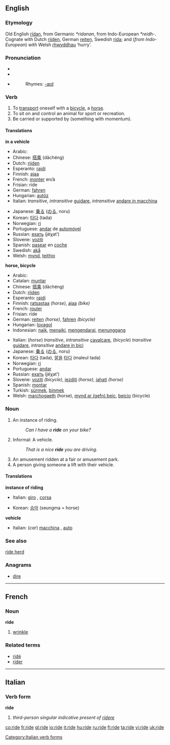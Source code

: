 ==English==

===Etymology===
Old English [[ridan|rīdan]], from Germanic ''*ridanan'', from Indo-European ''*reidh-''. Cognate with Dutch [[rijden]], German [[reiten]], Swedish [[rida]]; and (''from Indo-European'') with Welsh [[rhwyddhau]] ‘hurry’.

===Pronunciation===
*{{SAMPA|/"raId/}}
*{{IPA|/'raɪd/}}
*{{audio|en-us-ride.ogg|Audio (US)}}
*:Rhymes: [[Rhymes:English:-aɪd|-aɪd]]

===Verb===
{{en-verb|rides|riding|rode|ridden}}

# To [[transport]] oneself with a [[bicycle]], a [[horse]].
# To sit on and control an animal for sport or recreation.
# Be carried or supported by (something with momentum).

====Translations====
'''in a vehicle'''
{{top}}
*Arabic: {{ARchar|[[ركب]]}} {{IPAchar|(rákeba)}}
*Chinese: [[搭乘]] (dāchéng)
*Dutch: [[rijden]]
*Esperanto: [[rajdi]]
*Finnish: [[ajaa]]
*French: [[monter]] en/à
*Frisian: ride
*German: [[fahren]]
*Hungarian: [[autóz]]
*Italian: ''transitive'', ''intransitive'' [[guidare]], ''intransitive'' [[andare in macchina]]
{{mid}}
*Japanese: [[乗る]] ([[のる]], noru)
*Korean: [[타다]] (tada)
*Norwegian: [[ri]]
*Portuguese: [[andar]] de [[automóvel]]
*Russian: [[ехать]] (jéχat’)
*Slovene: [[voziti]]
*Spanish: [[pasear]] en [[coche]]
*Swedish: [[akå]]
*Welsh: [[mynd]], [[teithio]]
{{bottom}}

'''horse, bicycle'''
{{top}}
*Arabic: {{ARchar|[[ركب]]}} {{IPAchar|(rákeba)}}
*Catalan: [[muntar]]
*Chinese: [[搭乘]] (dāchéng)
*Dutch: [[rijden]]
*Esperanto: [[rajdi]]
*Finnish: [[ratsastaa]] ''(horse)'', [[ajaa]] ''(bike)''
*French: [[rouler]]
*Frisian: ride
*German: [[reiten]] ''(horse)'', [[fahren]] ''(bicycle)''
*Hungarian: [[lovagol]]
*Indonesian: [[naik]], [[naik|menaiki]], [[kendara|mengendarai]], [[tunggang|menunggang]]
{{mid}}
*Italian: (''horse'') ''transitive'', ''intransitive'' [[cavalcare]], (''bicycle'') ''transitive'' [[guidare]], ''intransitive'' [[andare in bici]]
*Japanese: [[乗る]] ([[のる]], noru)
*Korean: [[타다]] (tada), [[말|말을]] [[타다]] (maleul tada)
*Norwegian: [[ri]]
*Portuguese: [[andar]]
*Russian: [[ехать]] (jéχat’)
*Slovene: [[voziti]] ''(bicycle)'', [[jezditi]] ''(horse)'', [[jahati]] ''(horse)''
*Spanish: [[montar]]
*Turkish: [[sürmek]], [[binmek]]
*Welsh: [[marchogaeth]] (horse), [[mynd ar (gefn) beic]], [[beicio]] (bicycle)
{{bottom}}

===Noun===
{{en-noun}}

#An instance of riding.
#:''Can I have a '''ride''' on your bike?''
#Informal: A vehicle.
#:''That is a nice '''ride''' you are driving.''
#An amusement ridden at a fair or amusement park.
#A person giving someone a lift with their vehicle.

====Translations====
'''instance of riding'''
{{top}}
*Italian: [[giro]] {{m}}, [[corsa]] {{f}}
{{mid}}
*Korean: [[승마]] (seungma = horse)
{{bottom}}

'''vehicle'''
{{top}}
*Italian: (''car'') [[macchina]] {{f}}, [[auto]] {{f}}
{{mid}}
{{bottom}}

===See also===
[[ride herd]]


===Anagrams===
*[[dire]]

----

==French==

===Noun===
'''ride''' {{f}}

# [[wrinkle]]

===Related terms===
*[[ridé]]
*[[rider]]

----

==Italian==

===Verb form===
'''ride'''

# ''third-person singular indicative present of [[ridere]]''

[[Category:Italian verb forms]]

[[co:ride]]
[[fr:ride]]
[[gl:ride]]
[[io:ride]]
[[it:ride]]
[[hu:ride]]
[[ru:ride]]
[[fi:ride]]
[[ta:ride]]
[[vi:ride]]
[[uk:ride]]